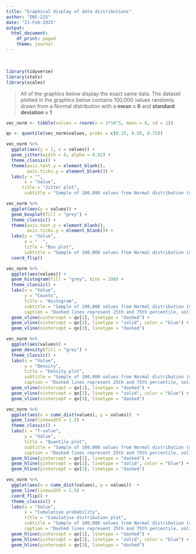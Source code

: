```yaml
---
title: "Graphical display of data distributions"
author: "ENS-215"
date: "21-Feb-2025"
output:
  html_document:
    df_print: paged
    theme: journal
---
```


<br/>

```r
library(tidyverse)
library(stats)
library(scales)
```

> All of the graphics below display the exact same data.  The dataset plotted in the graphics below contains 100,000 values randomly drawn from a Normal distribution with a **mean = 6** and **standard deviation = 1**

```r
vec_norm <- tibble(values = rnorm(n = 1*10^5, mean = 6, sd = 1))
```


```r

qv <- quantile(vec_norm$values, probs = c(0.25, 0.50, 0.75))

```


```r
vec_norm %>% 
  ggplot(aes(y = 1, x = values)) +
  geom_jitter(width = 0, alpha = 0.02) +
  theme_classic() +
  theme(axis.text.y = element_blank(),
        axis.ticks.y = element_blank()) +
  labs(y = "",
       x = "Value",
      title = "Jitter plot",
       subtitle = "Sample of 100,000 values from Normal distribution (mean = 6, sd = 1)")

```




```r
vec_norm %>% 
  ggplot(aes(y = values)) +
  geom_boxplot(fill = "grey") +
  theme_classic() +
  theme(axis.text.y = element_blank(),
        axis.ticks.y = element_blank()) +
  labs(y = "Value",
       x = "  ",
       title = "Box plot",
       subtitle = "Sample of 100,000 values from Normal distribution (mean = 6, sd = 1)") +
  coord_flip()

```


```r
vec_norm %>% 
  ggplot(aes(values)) +
  geom_histogram(fill = "grey", bins = 100) +
  theme_classic() +
  labs(x = "Value",
       y = "Counts",
       title = "Histogram",
       subtitle = "Sample of 100,000 values from Normal distribution (mean = 6, sd = 1)",
       caption = "Dashed lines represent 25th and 75th percentile, solid line represents 50th") +
  geom_vline(xintercept = qv[1], linetype = "dashed") +
  geom_vline(xintercept = qv[2], linetype = "solid", color = "blue") +
  geom_vline(xintercept = qv[3], linetype = "dashed") 
```


```r
vec_norm %>% 
  ggplot(aes(values)) +
  geom_density(fill = "grey") +
  theme_classic() +
  labs(x = "Value",
       y = "Density",
       title = "Density plot",
       subtitle = "Sample of 100,000 values from Normal distribution (mean = 6, sd = 1)",
       caption = "Dashed lines represent 25th and 75th percentile, solid line represents 50th") +
  geom_vline(xintercept = qv[1], linetype = "dashed") +
  geom_vline(xintercept = qv[2], linetype = "solid", color = "blue") +
  geom_vline(xintercept = qv[3], linetype = "dashed") 
```


```r
vec_norm %>% 
  ggplot(aes(x = cume_dist(values), y = values))  +
  geom_line(linewidth = 1.5) +
  theme_classic() +
  labs(x = "f-value",
       y = "Value",
       title = "Quantile plot",
       subtitle = "Sample of 100,000 values from Normal distribution (mean = 6, sd = 1)",
       caption = "Dashed lines represent 25th and 75th percentile, solid line represents 50th") +
  geom_hline(yintercept = qv[1], linetype = "dashed") +
  geom_hline(yintercept = qv[2], linetype = "solid", color = "blue") +
  geom_hline(yintercept = qv[3], linetype = "dashed") 
```

```r
vec_norm %>% 
  ggplot(aes(x = cume_dist(values), y = values))  +
  geom_line(linewidth = 1.5) +
  coord_flip() +
  theme_classic() +
  labs(y = "Value",
       x = "Cumulative probability",
       title = "Cumulative distribution plot",
       subtitle = "Sample of 100,000 values from Normal distribution (mean = 6, sd = 1)",
       caption = "Dashed lines represent 25th and 75th percentile, solid line represents 50th") +
  geom_hline(yintercept = qv[1], linetype = "dashed") +
  geom_hline(yintercept = qv[2], linetype = "solid", color = "blue") +
  geom_hline(yintercept = qv[3], linetype = "dashed") 
  
```